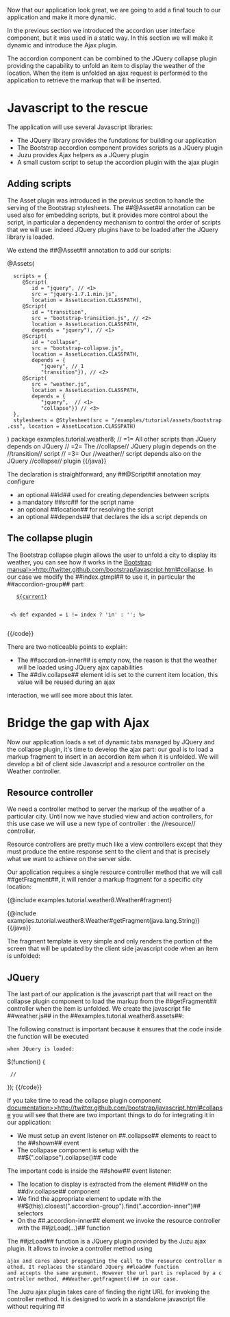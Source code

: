 Now that our application look great, we are going to add a final touch to our application and make it more dynamic.

In the previous section we introduced the accordion user interface component, but it was used in a static way. In this
section we will make it dynamic and introduce the Ajax plugin.

The accordion component can be combined to the JQuery collapse plugin providing the capability to unfold an item to
display the weather of the location. When the item is unfolded an ajax request is performed to the application to
retrieve the markup that will be inserted.

= Javascript to the rescue =

The application will use several Javascript libraries:

* The JQuery library provides the fundations for building our application
* The Bootstrap accordion component provides scripts as a JQuery plugin
* Juzu provides Ajax helpers as a JQuery plugin
* A small custom script to setup the accordion plugin with the ajax plugin

== Adding scripts ==

The Asset plugin was introduced in the previous section to handle the serving of the Bootstrap stylesheets. The ##@Asset##
annotation can be used also for embedding scripts, but it provides more control about the script, in particular
a dependency mechanism to control the order of scripts that we will use: indeed JQuery plugins have to be loaded after the
JQuery library is loaded.

We extend the ##@Asset## annotation to add our scripts:

{{java}}
@Assets(
   scripts = {
      @Script(
         id = "jquery", // <1>
         src = "jquery-1.7.1.min.js",
         location = AssetLocation.CLASSPATH),
      @Script(
         id = "transition",
         src = "bootstrap-transition.js", // <2>
         location = AssetLocation.CLASSPATH,
         depends = "jquery"), // <1>
      @Script(
         id = "collapse",
         src = "bootstrap-collapse.js",
         location = AssetLocation.CLASSPATH,
         depends = {
            "jquery", // 1
            "transition"}), // <2>
      @Script(
         src = "weather.js",
         location = AssetLocation.CLASSPATH,
         depends = {
            "jquery",  // <1>
            "collapse"}) // <3>
   },
   stylesheets = @Stylesheet(src = "/examples/tutorial/assets/bootstrap.css", location = AssetLocation.CLASSPATH)
)
package examples.tutorial.weather8;
// =1= All other scripts than JQuery depends on JQuery
// =2= The //collapse// JQuery plugin depends on the //transition// script
// =3= Our //weather// script depends also on the JQuery //collapse// plugin
{{/java}}

The declaration is straightforward, any ##@Script## annotation may configure

* an optional ##id## used for creating dependencies between scripts
* a mandatory ##src## for the script name
* an optional ##location## for resolving the script
* an optional ##depends## that declares the ids a script depends on

== The collapse plugin ==

The Bootstrap collapse plugin allows the user to unfold a city to display its weather, you can see how it works
in the [[Bootstrap manual>>http://twitter.github.com/bootstrap/javascript.html#collapse]]. In our case we modify
the ##index.gtmpl## to use it, in particular the ##accordion-group## part:

{{code}}
<div class="accordion-group">
  <div class="accordion-heading">
    <a class="accordion-toggle" href="#${current}" data-parent="${id}" data-toggle="collapse">${current}</a>
  </div>
  <% def expanded = i != index ? 'in' : ''; %>
  <div id="${current}" class="accordion-body collapse ${expanded}">
    <div class="accordion-inner">
    </div>
  </div>
</div>
{{/code}}

There are two noticeable points to explain:

* The ##accordion-inner## is empty now, the reason is that the weather will be loaded using JQuery ajax capabilities
* The ##div.collapse## element id is set to the current item location, this value will be reused during an ajax
interaction, we will see more about this later.

= Bridge the gap with Ajax =

Now our application loads a set of dynamic tabs managed by JQuery and the collapse plugin, it's time to develop the ajax
part: our goal is to load a markup fragment to insert in an accordion item when it is unfolded. We will develop a bit
of client side Javascript and a resource controller on the Weather controller.

== Resource controller ==

We need a controller method to server the markup of the weather of a particular city. Until now we have studied view
and action controllers, for this use case we will use a new type of controller : the //resource// controller.

Resource controllers are pretty much like a view controllers except that they must produce the entire response sent to the
client and that is precisely what we want to achieve on the server side.

Our application requires a single resource controller method that we will call ##getFragment##, it will render a markup
fragment for a specific city location:

{{java}}
{@include examples.tutorial.weather8.Weather#fragment}

{@include examples.tutorial.weather8.Weather#getFragment(java.lang.String)}
{{/java}}

The fragment template is very simple and only renders the portion of the screen that will be updated by the client
side javascript code when an item is unfolded:

{{code language=java href="examples/tutorial/weather8/templates/fragment.gtmpl"/}}

== JQuery ==

The last part of our application is the javascript part that will react on the collapse plugin component to load
the markup from the ##getFragment## controller when the item is unfolded. We create the javascript file ##weather.js##
in the ##examples.tutorial.weather8.assets##:

{{code language=java href="examples/tutorial/weather8/assets/weather.js"/}}

The following construct is important because it ensures that the code inside the function will be executed
 when JQuery is loaded:

{{code}}
$(function() {
  //
});
{{/code}}

If you take time to read the collapse plugin component [[documentation>>http://twitter.github.com/bootstrap/javascript.html#collapse]]
you will see that there are two important things to do for integrating it in our application:

* We must setup an event listener on ##.collapse## elements to react to the ##shown## event
* The collapase component is setup with the ##$(".collapse").collapse()## code

The important code is inside the ##show## event listener:

* The location to display is extracted from the element ##id## on the ##div.collapse## component
* We find the appropriate element to update with the ##$(this).closest(".accordion-group").find(".accordion-inner")## selectors
* On the ##.accordion-inner## element we invoke the resource controller with the ##jzLoad(...)## function

The ##jzLoad## function is a JQuery plugin provided by the Juzu ajax plugin. It allows to invoke a controller method using
 ajax and cares about propagating the call to the resource controller method. It replaces the standard JQuery ##load## function
 and accepts the same argument. However the url part is replaced by a controller method, ##Weather.getFragment()## in our case.

The Juzu ajax plugin takes care of finding the right URL for invoking the controller method. It is designed to work in a
standalone javascript file without requiring ##<script>## tags in the page and works even when multiples instances of the
portlets are on the same page.

When the ajax plugin operates on ##@Ajax## controller method, it wraps the markup with a DOM structure that contains the
URL for the ##@Ajax## method of the application:

{{code}}
<div class="jz">
  <div data-method-id="Weather.getFragment()" data-url="http://localhost:8080/....."/>
  ...
</div>
{{/code}}

The ##jzLoad## function is invoked on a portion of the DOM that is wrapped by the ##div.jz## element and this
function will simply locate the correct URL using the ##data-method-id## attribute. This makes the same script
work with different portlets on the same page.

Note also that in our code we never used any JQuery selector containing id in order to allow several instances of the
same application to work without conflicts.

